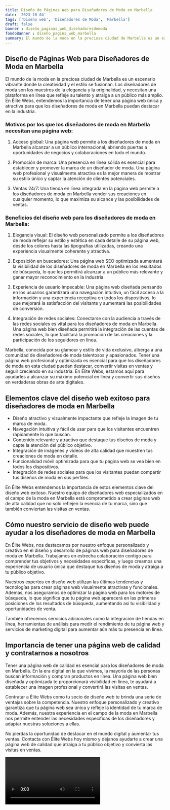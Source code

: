 ```yaml
---
title: Diseño de Páginas Web para Diseñadores de Moda en Marbella
date: '2023-10-04'
tags: ['Diseño web', 'Diseñadores de Moda', 'Marbella']
draft: false
banner : diseño_paginas_web_diseñadoresdemoda
fondoBanner : diseño_pagina_web_marbella
summary: El mundo de la moda en la preciosa ciudad de Marbella es un escenario vibrante donde la creatividad y el estilo se fusionan. Los diseñadores de moda son los maestros de la elegancia y la originalidad, y necesitan una plataforma en línea que refleje su talento y atraiga a un público más amplio. En Élite Webs, entendemos la importancia de tener una página web única y atractiva para que los diseñadores de moda en Marbella puedan destacar en la industria.
---
```


## Diseño de Páginas Web para Diseñadores de Moda en Marbella

El mundo de la moda en la preciosa ciudad de Marbella es un escenario vibrante donde la creatividad y el estilo se fusionan. Los diseñadores de moda son los maestros de la elegancia y la originalidad, y necesitan una plataforma en línea que refleje su talento y atraiga a un público más amplio. En Élite Webs, entendemos la importancia de tener una página web única y atractiva para que los diseñadores de moda en Marbella puedan destacar en la industria.

### Motivos por los que los diseñadores de moda en Marbella necesitan una página web:

1. Acceso global: Una página web permite a los diseñadores de moda en Marbella alcanzar a un público internacional, abriendo puertas a oportunidades de negocios y colaboraciones en todo el mundo.

2. Promoción de marca: Una presencia en línea sólida es esencial para establecer y promover la marca de un diseñador de moda. Una página web profesional y visualmente atractiva es la mejor manera de mostrar su estilo único y captar la atención de clientes potenciales.

3. Ventas 24/7: Una tienda en línea integrada en la página web permite a los diseñadores de moda en Marbella vender sus creaciones en cualquier momento, lo que maximiza su alcance y las posibilidades de ventas.

### Beneficios del diseño web para los diseñadores de moda en Marbella:

1. Elegancia visual: El diseño web personalizado permite a los diseñadores de moda reflejar su estilo y estética en cada detalle de su página web, desde los colores hasta las tipografías utilizadas, creando una experiencia visualmente coherente y atractiva.

2. Exposición en buscadores: Una página web SEO optimizada aumentará la visibilidad de los diseñadores de moda en Marbella en los resultados de búsqueda, lo que les permitirá alcanzar a un público más relevante y ganar mayor reconocimiento en la industria.

3. Experiencia de usuario impecable: Una página web diseñada pensando en los usuarios garantizará una navegación intuitiva, un fácil acceso a la información y una experiencia receptiva en todos los dispositivos, lo que mejorará la satisfacción del visitante y aumentará las posibilidades de conversión.

4. Integración de redes sociales: Conectarse con la audiencia a través de las redes sociales es vital para los diseñadores de moda en Marbella. Una página web bien diseñada permitirá la integración de las cuentas de redes sociales, lo que facilitará la promoción de las creaciones y la participación de los seguidores en línea.

Marbella, conocida por su glamour y estilo de vida exclusivo, alberga a una comunidad de diseñadores de moda talentosos y apasionados. Tener una página web profesional y optimizada es esencial para que los diseñadores de moda en esta ciudad puedan destacar, convertir visitas en ventas y seguir creciendo en su industria. En Élite Webs, estamos aquí para ayudarles a alcanzar su máximo potencial en línea y convertir sus diseños en verdaderas obras de arte digitales.

<GifSeo />

<Cta />

## Elementos clave del diseño web exitoso para diseñadores de moda en Marbella

- Diseño atractivo y visualmente impactante que refleje la imagen de tu marca de moda.
- Navegación intuitiva y fácil de usar para que los visitantes encuentren rápidamente lo que buscan.
- Contenido relevante y atractivo que destaque tus diseños de moda y capte la atención del público objetivo.
- Integración de imágenes y vídeos de alta calidad que muestren tus creaciones de moda en detalle.
- Funcionalidad móvil optimizada para que tu página web se vea bien en todos los dispositivos.
- Integración de redes sociales para que los visitantes puedan compartir tus diseños de moda en sus perfiles.

En Élite Webs entendemos la importancia de estos elementos clave del diseño web exitoso. Nuestro equipo de diseñadores web especializados en el campo de la moda en Marbella está comprometido a crear páginas web de alta calidad que no solo reflejen la esencia de tu marca, sino que también conviertan las visitas en ventas.

## Cómo nuestro servicio de diseño web puede ayudar a los diseñadores de moda en Marbella

En Élite Webs, nos destacamos por nuestro enfoque personalizado y creativo en el diseño y desarrollo de páginas web para diseñadores de moda en Marbella. Trabajamos en estrecha colaboración contigo para comprender tus objetivos y necesidades específicas, y luego creamos una experiencia de usuario única que destaque tus diseños de moda y atraiga a tu público objetivo.

Nuestros expertos en diseño web utilizan las últimas tendencias y tecnologías para crear páginas web visualmente atractivas y funcionales. Además, nos aseguramos de optimizar la página web para los motores de búsqueda, lo que significa que tu página web aparecerá en las primeras posiciones de los resultados de búsqueda, aumentando así tu visibilidad y oportunidades de venta.

También ofrecemos servicios adicionales como la integración de tiendas en línea, herramientas de análisis para medir el rendimiento de tu página web y servicios de marketing digital para aumentar aún más tu presencia en línea.

## Importancia de tener una página web de calidad y contratarnos a nosotros

Tener una página web de calidad es esencial para los diseñadores de moda en Marbella. En la era digital en la que vivimos, la mayoría de las personas buscan información y compran productos en línea. Una página web bien diseñada y optimizada te proporcionará visibilidad en línea, te ayudará a establecer una imagen profesional y convertirá las visitas en ventas.

Contratar a Élite Webs como tu socio de diseño web te brinda una serie de ventajas sobre la competencia. Nuestro enfoque personalizado y creativo garantiza que tu página web sea única y refleje la identidad de tu marca de moda. Además, nuestra experiencia en el campo de la moda en Marbella nos permite entender las necesidades específicas de los diseñadores y adaptar nuestras soluciones a ellas.

No pierdas la oportunidad de destacar en el mundo digital y aumentar tus ventas. Contacta con Élite Webs hoy mismo y déjanos ayudarte a crear una página web de calidad que atraiga a tu público objetivo y convierta las visitas en ventas.

<Video />

<CtaBot job='Diseñadores de Moda' city='Marbella'/>

<Gmaps query='Marbella+españa+maps' />